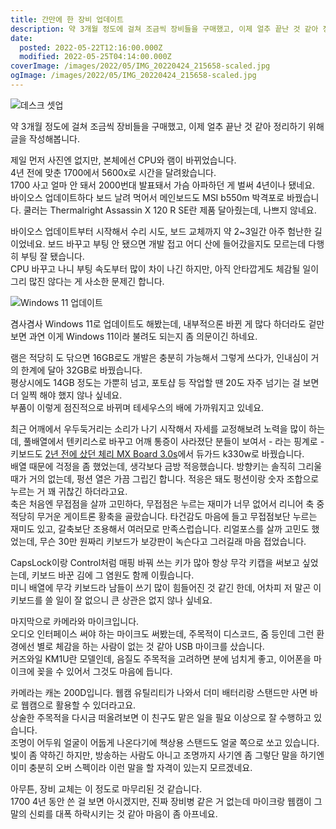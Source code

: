 ```yaml
---
title: 간만에 한 장비 업데이트
description: 약 3개월 정도에 걸쳐 조금씩 장비들을 구매했고, 이제 얼추 끝난 것 같아 정리하기 위해 글을 작성해봅니다. 제일 먼저 사진엔 없지만, 본체에선 CPU와 램이 바뀌었습니다.4년 전에 맞춘 1700에서 5600x로 시간을 달려왔습니다.1700 사고 얼마 안 돼서 2000번대 발표돼서 가슴 아파하던 게 벌써 4년이나 됐네요.바이오스 업데이트하다 보드 날려 먹어서 메인보드도 MSI b550m 박격포로 바꿨습니다. 쿨러는 Thermalright Assassin X
date:
  posted: 2022-05-22T12:16:00.000Z
  modified: 2022-05-25T04:14:00.000Z
coverImage: /images/2022/05/IMG_20220424_215658-scaled.jpg
ogImage: /images/2022/05/IMG_20220424_215658-scaled.jpg
---
```


![데스크 셋업](/images/2022/05/IMG_20220424_215658.jpg)

약 3개월 정도에 걸쳐 조금씩 장비들을 구매했고, 이제 얼추 끝난 것 같아 정리하기 위해 글을 작성해봅니다.

제일 먼저 사진엔 없지만, 본체에선 CPU와 램이 바뀌었습니다.  
4년 전에 맞춘 1700에서 5600x로 시간을 달려왔습니다.  
1700 사고 얼마 안 돼서 2000번대 발표돼서 가슴 아파하던 게 벌써 4년이나 됐네요.  
바이오스 업데이트하다 보드 날려 먹어서 메인보드도 MSI b550m 박격포로 바꿨습니다. 쿨러는 Thermalright Assassin X 120 R SE란 제품 달아줬는데, 나쁘지 않네요.

바이오스 업데이트부터 시작해서 수리 시도, 보드 교체까지 약 2\~3일간 아주 험난한 길이었네요. 보드 바꾸고 부팅 안 됐으면 개발 접고 어디 산에 들어갔을지도 모르는데 다행히 부팅 잘 됐습니다.  
CPU 바꾸고 나니 부팅 속도부터 많이 차이 나긴 하지만, 아직 안타깝게도 체감될 일이 그리 많진 않다는 게 사소한 문제긴 합니다.

![Windows 11 업데이트](/images/2022/05/Screenshot-2022-05-22-212549.png)

겸사겸사 Windows 11로 업데이트도 해봤는데, 내부적으론 바뀐 게 많다 하더라도 겉만 보면 과연 이게 Windows 11이라 불려도 되는지 좀 의문이긴 하네요.

램은 적당히 도 닦으면 16GB로도 개발은 충분히 가능해서 그렇게 쓰다가, 인내심이 거의 한계에 달아 32GB로 바꿨습니다.  
평상시에도 14GB 정도는 가뿐히 넘고, 포토샵 등 작업할 땐 20도 자주 넘기는 걸 보면 더 일찍 해야 했지 않나 싶네요.  
부품이 이렇게 점진적으로 바뀌며 테세우스의 배에 가까워지고 있네요.

최근 어깨에서 우두둑거리는 소리가 나기 시작해서 자세를 교정해보려 노력을 많이 하는데, 풀배열에서 텐키리스로 바꾸고 어깨 통증이 사라졌단 분들이 보여서 - 라는 핑계로 - 키보드도 [2년 전에 샀던 체리 MX Board 3.0s](/chat/%ec%b2%b4%eb%a6%ac-mx-board-3-0s-%ea%b5%ac%eb%a7%a4)에서 듀가드 k330w로 바꿨습니다.  
배열 때문에 걱정을 좀 했었는데, 생각보다 금방 적응했습니다. 방향키는 솔직히 그리울 때가 거의 없는데, 펑션 열은 가끔 그립긴 합니다. 적응은 돼도 펑션이랑 숫자 조합으로 누르는 거 꽤 귀찮긴 하더라고요.  
축은 처음엔 무접점을 살까 고민하다, 무접점은 누르는 재미가 너무 없어서 리니어 축 중 적당히 무거운 게이트론 황축을 골랐습니다. 타건감도 마음에 들고 무접점보단 누르는 재미도 있고, 갈축보단 조용해서 여러모로 만족스럽습니다. 리얼포스를 살까 고민도 했었는데, 무슨 30만 원짜리 키보드가 보강판이 녹슨다고 그러길래 마음 접었습니다.

CapsLock이랑 Control처럼 매핑 바꿔 쓰는 키가 많아 항상 무각 키캡을 써보고 싶었는데, 키보드 바꾼 김에 그 염원도 함께 이뤘습니다.  
미니 배열에 무각 키보드라 남들이 쓰기 많이 힘들어진 것 같긴 한데, 어차피 저 말곤 이 키보드를 쓸 일이 잘 없으니 큰 상관은 없지 않나 싶네요.

마지막으로 카메라와 마이크입니다.  
오디오 인터페이스 써야 하는 마이크도 써봤는데, 주목적이 디스코드, 줌 등인데 그런 환경에선 별로 체감을 하는 사람이 없는 것 같아 USB 마이크를 샀습니다.  
커즈와일 KM1U란 모델인데, 음질도 주목적을 고려하면 분에 넘치게 좋고, 이어폰을 마이크에 꽂을 수 있어서 그것도 마음에 듭니다.

카메라는 캐논 200D입니다. 웹캠 유틸리티가 나와서 더미 배터리랑 스탠드만 사면 바로 웹캠으로 활용할 수 있더라고요.  
상술한 주목적을 다시금 떠올려보면 이 친구도 맡은 일을 필요 이상으로 잘 수행하고 있습니다.  
조명이 어두워 얼굴이 어둡게 나온다기에 책상용 스탠드도 얼굴 쪽으로 쏘고 있습니다. 빛이 좀 약하긴 하지만, 방송하는 사람도 아니고 조명까지 사기엔 좀 그렇단 말을 하기엔 이미 충분히 오버 스펙이라 이런 말을 할 자격이 있는지 모르겠네요.

아무튼, 장비 교체는 이 정도로 마무리된 것 같습니다.  
1700 4년 동안 쓴 걸 보면 아시겠지만, 진짜 장비병 같은 거 없는데 마이크랑 웹캠이 그 말의 신뢰를 대폭 하락시키는 것 같아 마음이 좀 아프네요.